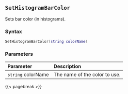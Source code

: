 ## `SetHistogramBarColor`

Sets bar color (in histograms).

### Syntax {-}

``` .lua
SetHistogramBarColor(string colorName)
```

### Parameters {-}

**Parameter** | **Description**
| :-- | :-- |
|`string` colorName | The name of the color to use. |

{{< pagebreak >}}